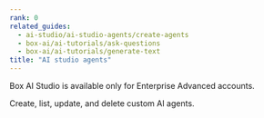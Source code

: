 ```yaml
---
rank: 0
related_guides:
  - ai-studio/ai-studio-agents/create-agents
  - box-ai/ai-tutorials/ask-questions
  - box-ai/ai-tutorials/generate-text
title: "AI studio agents"
---
```

<Message type='caution'>

Box AI Studio is available only for Enterprise Advanced accounts.

</Message>

Create, list, update, and delete custom AI agents.
